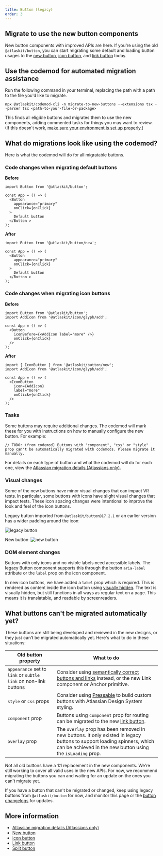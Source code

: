 ```yaml
---
title: Button (legacy)
order: 3
---
```




## Migrate to use the new button components

New button components with improved APIs are here. If you're using the old `@atlaskit/button`, you
can start migrating some default and loading button usages to the [new button](/components/button),
[icon button](/components/button/icon-button), and [link button](/components/button/link-button)
today.

## Use the codemod for automated migration assistance

Run the following command in your terminal, replacing the path with a path to the file you'd like to
migrate.

```shell
npx @atlaskit/codemod-cli -n migrate-to-new-buttons --extensions tsx --parser tsx <path-to-your-file-or-package>
```

This finds all eligible buttons and migrates them to use the new components, adding commented tasks
for things you may want to review. (If this doesn't work,
[make sure your environment is set up properly](/get-started/develop).)

## What do migrations look like using the codemod?

Here is what the codemod will do for all migratable buttons.

### Code changes when migrating default buttons

**Before**

```TSX
import Button from '@atlaskit/button';

const App = () => (
  <Button
    appearance="primary"
    onClick={onClick}
  >
    Default button
  </Button >
);
```

**After**

```TSX
import Button from '@atlaskit/button/new';

const App = () => (
  <Button
    appearance="primary"
    onClick={onClick}
  >
    Default button
  </Button >
);
```

### Code changes when migrating icon buttons

**Before**

```TSX
import Button from '@atlaskit/button';
import AddIcon from '@atlaskit/icon/glyph/add';

const App = () => (
  <Button
    iconBefore={<AddIcon label="more" />}
    onClick={onClick}
  />
);
```

**After**

```TSX
import { IconButton } from '@atlaskit/button/new';
import AddIcon from '@atlaskit/icon/glyph/add';

const App = () => (
  <IconButton
    icon={AddIcon}
    label="more"
    onClick={onClick}
  />
);
```

### Tasks

Some buttons may require additional changes. The codemod will mark these for you with instructions
on how to manually configure the new button. For example:

```
// TODO: (from codemod) Buttons with "component", "css" or "style" prop can't be automatically migrated with codemods. Please migrate it manually.
```

For details on each type of button and what the codemod will do for each one, view the
[Atlassian migration details (Atlassians only)](https://go.atlassian.com/button-migration-guide).

### Visual changes

Some of the new buttons have minor visual changes that can impact VR tests. In particular, some
buttons with icons have slight visual changes that impact tests. These icon spacing changes were
intentional to improve the look and feel of the icon buttons.

Legacy button imported from `@atlaskit/button@17.2.1` or an earlier version has a wider padding
around the icon:

![legacy button](images/legacy-button.png)

New button: ![new button](images/new-button.png)

### DOM element changes

Buttons with only icons and no visible labels need accessible labels. The legacy Button component
supports this through the button `aria-label` attribute or the `label` prop on the icon component.

In new icon buttons, we have added a `label` prop which is required. This is rendered as content
inside the icon button using [visually hidden](/components/visually-hidden/examples). The text is
visually hidden, but still functions in all ways as regular text on a page. This means it is
translatable, and readable by screenreaders.

## What buttons can't be migrated automatically yet?

These buttons are still being developed and reviewed in the new designs, or they just can't be
migrated automatically yet. Here's what to do in these situations:

| Old button property                                             | What to do                                                                                                                                                                                 |
| --------------------------------------------------------------- | ------------------------------------------------------------------------------------------------------------------------------------------------------------------------------------------ |
| `appearance` set to `link` or `subtle link` on non-link buttons | Consider using [semantically correct buttons and links](/components/button/usage#use-buttons-for-actions-and-links-for-navigation) instead, or the new Link component or Anchor primitive. |
| `style` or `css` props                                          | Consider using [Pressable](/components/primitives/pressable) to build custom buttons with Atlassian Design System styling.                                                                 |
| `component` prop                                                | Buttons using `component` prop for routing can be migrated to the new [link button](/components/button/link-button).                                                                       |
| `overlay` prop                                                  | The `overlay` prop has been removed in new buttons. It only existed in legacy buttons to support loading spinners, which can be achieved in the new button using the `isLoading` prop.     |

<SectionMessage>
	Not all old buttons have a 1:1 replacement in the new components. We're still working to cover all
	valid uses in the new APIs. For now, we recommend migrating the buttons you can and waiting for an
	update on the ones you can't migrate yet.
</SectionMessage>

If you have a button that can't be migrated or changed, keep using legacy buttons from
`@atlaskit/button` for now, and monitor this page or the
[button changelogs](/components/button/changelog) for updates.

## More information

- [Atlassian migration details (Atlassians only)](https://go.atlassian.com/button-migration-guide)
- [New button](/components/button)
- [Icon button](/components/button/icon-button)
- [Link button](/components/button/link-button)
- [Split button](/components/button/split-button)
